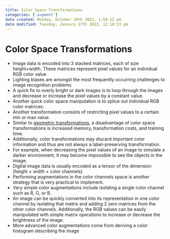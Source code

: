 ```yaml
---
title: Color Space Transformations
categories: ['augment']
date created: Monday, October 10th 2022, 1:58:12 pm
date modified: Tuesday, January 17th 2023, 12:18:33 pm
---
```


# Color Space Transformations
- Image data is encoded into 3 stacked matrices, each of size height×width. These matrices represent pixel values for an individual RGB color value
- Lighting biases are amongst the most frequently occurring challenges to image recognition problems
- A quick fix to overly bright or dark images is to loop through the images and decrease or increase the pixel values by a constant value.
- Another quick color space manipulation is to splice out individual RGB color matrices.
- Another transformation consists of restricting pixel values to a certain min or max value.
- Similar to [geometric transformations](geometric transformations.qmd), a disadvantage of color space transformations is increased memory, transformation costs, and training time.
- Additionally, color transformations may discard important color information and thus are not always a label-preserving transformation.
- For example, when decreasing the pixel values of an image to simulate a darker environment, it may become impossible to see the objects in the image.
- Digital image data is usually encoded as a tensor of the dimension (height × width × color channels)
- Performing augmentations in the color channels space is another strategy that is very practical to implement.
- Very simple color augmentations include isolating a single color channel such as R, G, or B.
- An image can be quickly converted into its representation in one color channel by isolating that matrix and adding 2 zero matrices from the other color channels. Additionally, the RGB values can be easily manipulated with simple matrix operations to increase or decrease the brightness of the image.
- More advanced color augmentations come from deriving a color histogram describing the image



